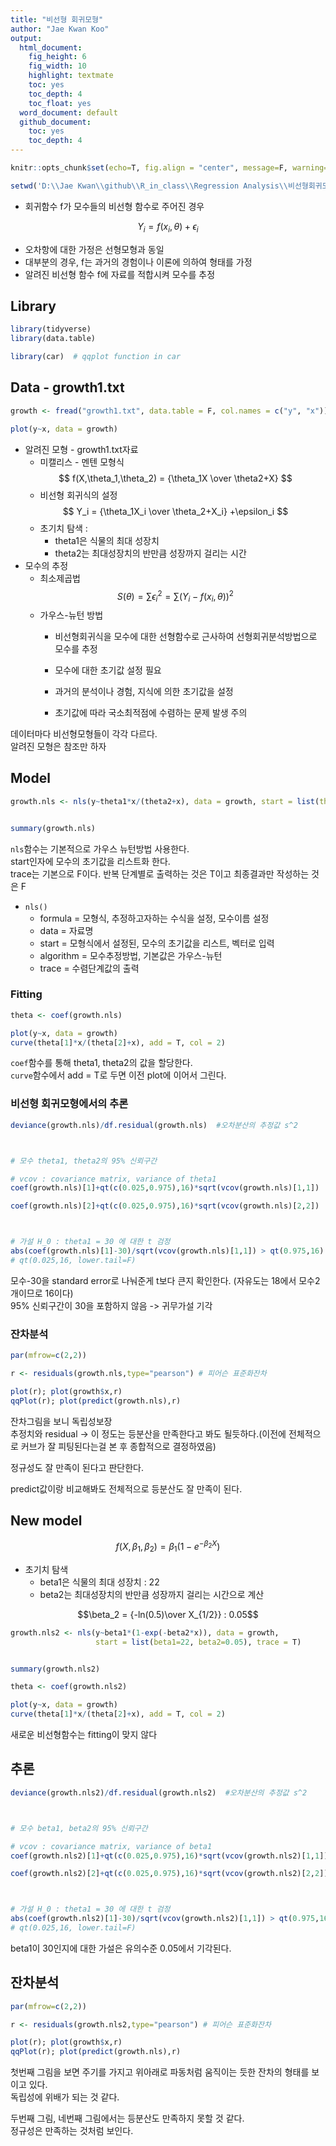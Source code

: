```yaml
---
title: "비선형 회귀모형"
author: "Jae Kwan Koo"
output:
  html_document:
    fig_height: 6
    fig_width: 10
    highlight: textmate
    toc: yes
    toc_depth: 4
    toc_float: yes
  word_document: default
  github_document:
    toc: yes
    toc_depth: 4
---  
```


```r
knitr::opts_chunk$set(echo=T, fig.align = "center", message=F, warning=F, fig.height = 5, cache=F, dpi = 300, dev = "png")
```  

```r
setwd('D:\\Jae Kwan\\github\\R_in_class\\Regression Analysis\\비선형회귀모형')
```



* 회귀함수 f가 모수들의 비선형 함수로 주어진 경우  

$$
Y_i = f(x_i, \theta) +\epsilon_i
$$  

* 오차항에 대한 가정은 선형모형과 동일  
* 대부분의 경우, f는 과거의 경험이나 이론에 의하여 형태를 가정  
* 알려진 비선형 함수 f에 자료를 적합시켜 모수를 추정  


## Library  

```r
library(tidyverse)
library(data.table)

library(car)  # qqplot function in car
```  

## Data - growth1.txt  

```r
growth <- fread("growth1.txt", data.table = F, col.names = c("y", "x"))

plot(y~x, data = growth)
```  


* 알려진 모형 - growth1.txt자료  
    * 미캘리스 - 멘텐 모형식  
    
    $$
    f(X,\theta_1,\theta_2) = {\theta_1X \over \theta2+X}
    $$  
    * 비선형 회귀식의 설정  
    
    $$
    Y_i = {\theta_1X_i \over \theta_2+X_i} +\epsilon_i
    $$  
    * 초기치 탐색 :  
        * theta1은 식물의 최대 성장치  
        * theta2는 최대성장치의 반만큼 성장까지 걸리는 시간  





* 모수의 추정  
    * 최소제곱법  
    
    $$
    S(\theta) = \sum\epsilon_i^2 = \sum(Y_i-f(x_i,\theta))^2
    $$  
    * 가우스-뉴턴 방법  
        * 비선형회귀식을 모수에 대한 선형함수로 근사하여 선형회귀분석방법으로 모수를 추정  
        
        * 모수에 대한 초기값 설정 필요  
        * 과거의 분석이나 경험, 지식에 의한 초기값을 설정  
        * 초기값에 따라 국소최적점에 수렴하는 문제 발생 주의  
        
        

데이터마다 비선형모형들이 각각 다르다.  
알려진 모형은 참조만 하자  
        
## Model  

```r
growth.nls <- nls(y~theta1*x/(theta2+x), data = growth, start = list(theta1=22, theta2=9), trace = T)


summary(growth.nls)
```  

`nls`함수는 기본적으로 가우스 뉴턴방법 사용한다.  
start인자에 모수의 초기값을 리스트화 한다.  
trace는 기본으로 F이다. 반복 단계별로 출력하는 것은 T이고 최종결과만 작성하는 것은 F    

* `nls()`  
    * formula = 모형식, 추정하고자하는 수식을 설정, 모수이름 설정  
    * data = 자료명  
    * start = 모형식에서 설정된, 모수의 초기값을 리스트, 벡터로 입력  
    * algorithm = 모수추정방법, 기본값은 가우스-뉴턴  
    * trace = 수렴단계값의 출력  
    


### Fitting  

```r
theta <- coef(growth.nls)

plot(y~x, data = growth)
curve(theta[1]*x/(theta[2]+x), add = T, col = 2)
```  

`coef`함수를 통해 theta1, theta2의 값을 할당한다.  
`curve`함수에서 add = T로 두면 이전 plot에 이어서 그린다.  


### 비선형 회귀모형에서의 추론  

```r
deviance(growth.nls)/df.residual(growth.nls)  #오차분산의 추정값 s^2 



# 모수 theta1, theta2의 95% 신뢰구간

# vcov : covariance matrix, variance of theta1
coef(growth.nls)[1]+qt(c(0.025,0.975),16)*sqrt(vcov(growth.nls)[1,1]) 

coef(growth.nls)[2]+qt(c(0.025,0.975),16)*sqrt(vcov(growth.nls)[2,2])



# 가설 H_0 : theta1 = 30 에 대한 t 검정
abs(coef(growth.nls)[1]-30)/sqrt(vcov(growth.nls)[1,1]) > qt(0.975,16) 
# qt(0.025,16, lower.tail=F)
```  

모수-30을 standard error로 나눠준게 t보다 큰지 확인한다. (자유도는 18에서 모수2개이므로 16이다)  
95% 신뢰구간이 30을 포함하지 않음 -> 귀무가설 기각  

### 잔차분석  

```r
par(mfrow=c(2,2))

r <- residuals(growth.nls,type="pearson") # 피어슨 표준화잔차

plot(r); plot(growth$x,r)
qqPlot(r); plot(predict(growth.nls),r)
```  

잔차그림을 보니 독립성보장  
추정치와 residual -> 이 정도는 등분산을 만족한다고 봐도 될듯하다.(이전에 전체적으로 커브가 잘 피팅된다는걸 본 후 종합적으로 결정하였음)  

정규성도 잘 만족이 된다고 판단한다.  

predict값이랑 비교해봐도 전체적으로 등분산도 잘 만족이 된다.  

## New model  

$$
f(X,\beta_1,\beta_2) = \beta_1(1-e^{-\beta_2 X})
$$  

* 초기치 탐색  
    * beta1은 식물의 최대 성장치 : 22  
    * beta2는 최대성장치의 반만큼 성장까지 걸리는 시간으로 계산  

$$\beta_2 = {-ln(0.5)\over X_{1/2}} : 0.05$$  

```r
growth.nls2 <- nls(y~beta1*(1-exp(-beta2*x)), data = growth, 
                   start = list(beta1=22, beta2=0.05), trace = T)


summary(growth.nls2)
```  


```r
theta <- coef(growth.nls2)

plot(y~x, data = growth)
curve(theta[1]*x/(theta[2]+x), add = T, col = 2)
```  

새로운 비선형함수는 fitting이 맞지 않다  

## 추론  

```r
deviance(growth.nls2)/df.residual(growth.nls2)  #오차분산의 추정값 s^2 



# 모수 beta1, beta2의 95% 신뢰구간

# vcov : covariance matrix, variance of beta1
coef(growth.nls2)[1]+qt(c(0.025,0.975),16)*sqrt(vcov(growth.nls2)[1,1]) 

coef(growth.nls2)[2]+qt(c(0.025,0.975),16)*sqrt(vcov(growth.nls2)[2,2])



# 가설 H_0 : theta1 = 30 에 대한 t 검정
abs(coef(growth.nls2)[1]-30)/sqrt(vcov(growth.nls2)[1,1]) > qt(0.975,16) 
# qt(0.025,16, lower.tail=F)
```  

beta1이 30인지에 대한 가설은 유의수준 0.05에서 기각된다.  


## 잔차분석  

```r
par(mfrow=c(2,2))

r <- residuals(growth.nls2,type="pearson") # 피어슨 표준화잔차

plot(r); plot(growth$x,r)
qqPlot(r); plot(predict(growth.nls),r)
```  

첫번째 그림을 보면 주기를 가지고 위아래로 파동처럼 움직이는 듯한 잔차의 형태를 보이고 있다.  
독립성에 위배가 되는 것 같다.  

두번째 그림, 네번째 그림에서는 등분산도 만족하지 못할 것 같다.  
정규성은 만족하는 것처럼 보인다.  
